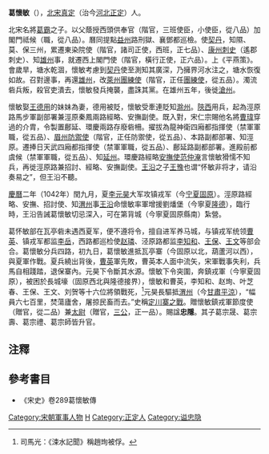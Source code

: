 '''葛懷敏'''（{{bd|？||1042年|catIdx=G}}），[[北宋|北宋]][[真定|真定]]（治今[[河北|河北]][[正定|正定]]）人。

北宋名將[[葛霸|葛霸]]之子。以父蔭授西頭供奉官（階官，三班使臣，小使臣，從八品）加閣門祗候（職，從八品）。曆同提點[[益州|益州]]路刑獄、襄鄧都巡檢。使[[契丹|契丹]]，知隰、莫、保三州，累遷東染院使（階官，諸司正使，西班，正七品）、[[德慶縣|康州]][[刺史|刺史]]（遙郡刺史）、知[[瓦橋關|雄州]]事，就遷西上閣門使（階官，橫行正使，正六品）。上《平燕策》。會歲旱，塘水乾涸，懷敏考慮到[[契丹|契丹]]使至測知其廣深，乃擁界河水注之，塘水恢復如故。召對邊事，再還[[雄州|雄州]]，改[[萊州_(古代)|萊州]][[團練使|團練使]]（階官，正任[[團練使|團練使]]，從五品）。濁流砦兵叛，殺官吏潰去，懷敏發兵掩襲，盡誅其黨。在雄州五年，後徙[[滄州市|滄州]]。

懷敏娶[[王德用|王德用]]的妹妹為妻，德用被貶，懷敏受牽連貶知[[滁州市|滁州]]。[[陝西|陝西]]用兵，起為涇原路馬步軍副部署兼涇原秦鳳兩路經略、安撫副使。既入對，宋仁宗賜他名將[[曹瑋|曹瑋]]穿過的介胄，令製置鄜延、環慶兩路存廢砦柵。擢拔為龍神衛四廂都指揮使（禁軍軍職，從五品）、[[眉州|眉州]][[防禦使|防禦使]]（階官，正任防禦使，從五品）、本路副都部署、知涇原。遷捧日天武四廂都指揮使（禁軍軍職，從五品）、鄜延路副都部署。進殿前都虞候（禁軍軍職，從五品）、知[[延州|延州]]。環慶路經略[[安撫使|安撫使]][[范仲淹|范仲淹]]言懷敏猾懦不知兵，再徙涇原路兼招討、經略、安撫副使。[[王沿|王沿]]之子[[王豫|王豫]]也谓“怀敏非将才，请沿奏易之”，但王沿不聽。

[[慶曆|慶曆]]二年（1042年）閏九月，夏[[李元昊|李元昊]]大军攻镇戎军（今[[宁夏|宁夏]][[固原|固原]]）。涇原路經略、安撫、招討使、知[[平涼市|渭州]]事[[王沿|王沿]]命懷敏率軍增援劉燔堡（今寧夏[[隆德|隆德]]），臨行時，王沿告誡葛懷敏切忌深入，可在第背城（今寧夏固原縣南）紮營。

葛怀敏部在瓦亭砦未遇西夏军，便不遵将令，擅自进军养马城，与镇戎军统领[[曹英|曹英]]、镇戎军都监[[李岳|李岳]]，西路都巡检使[[赵璘|赵璘]]、泾原路都监[[李知和|李知和]]、[[王保|王保]]、[[王文|王文]]等部会合。葛懷敏分兵四路，初九日，葛懷敏進抵瓦亭寨（今固原以北，葫蘆河以西），與夏軍作戰。夏兵繞出背後，[[曹英|曹英]]軍先敗，曹英本人面中流矢，宋軍戰事失利，兵馬自相踐踏，退保寨內。元昊下令斷其水源。懷敏下令突圍，奔鎮戎軍（今寧夏固原），被困於長城壕（固原西北與隆德接界），懷敏和曹英，李知和、赵珣、叶芝春、王保、王文、刘贺等十六位將領戰死，<ref>司馬光：《涑水記聞》稱趙珣被俘。</ref>元昊長驅抵[[渭州|渭州]]（今[[甘肅|甘肅]][[平涼|平涼]]），“幅員六七百里，焚蕩廬舍，屠掠民畜而去。”史稱[[定川寨之戰|定川寨之戰]]。贈懷敏鎮戎軍節度使（贈官，從二品）兼[[太尉|太尉]]（贈官，[[三公|三公]]，正一品）。賜諡'''忠隱'''。其子葛宗晟、葛宗壽、葛宗禮、葛宗師皆升官。

==注釋==
{{reflist}}

==參考書目==
* 《宋史》卷289葛懷敏傳
{{DEFAULTSORT:G}}
[[Category:宋朝軍事人物|Category:宋朝軍事人物]]
[[Category:葛姓|H]]
[[Category:正定人|Category:正定人]]
[[Category:谥忠隐|Category:谥忠隐]]